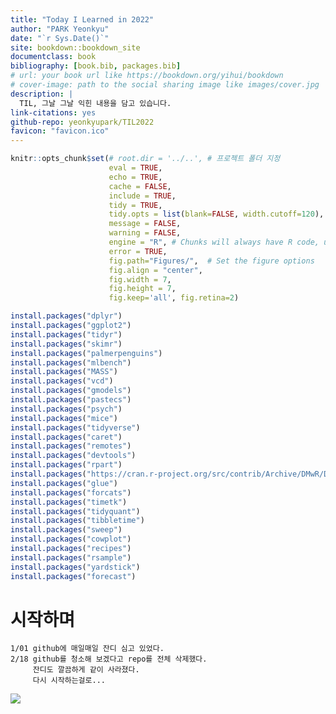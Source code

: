 ```yaml
--- 
title: "Today I Learned in 2022"
author: "PARK Yeonkyu"
date: "`r Sys.Date()`"
site: bookdown::bookdown_site
documentclass: book
bibliography: [book.bib, packages.bib]
# url: your book url like https://bookdown.org/yihui/bookdown
# cover-image: path to the social sharing image like images/cover.jpg
description: |
  TIL, 그날 그날 익힌 내용을 담고 있습니다.
link-citations: yes
github-repo: yeonkyupark/TIL2022
favicon: "favicon.ico"
---
```


```r
knitr::opts_chunk$set(# root.dir = '../..', # 프로젝트 폴더 지정
                      eval = TRUE,
                      echo = TRUE,
                      cache = FALSE,
                      include = TRUE,
                      tidy = TRUE,
                      tidy.opts = list(blank=FALSE, width.cutoff=120), # 소스 출력길이 지정
                      message = FALSE,
                      warning = FALSE,
                      engine = "R", # Chunks will always have R code, unless noted
                      error = TRUE,
                      fig.path="Figures/",  # Set the figure options
                      fig.align = "center",
                      fig.width = 7,
                      fig.height = 7,
                      fig.keep='all', fig.retina=2)
```

```r
install.packages("dplyr")
install.packages("ggplot2")
install.packages("tidyr")
install.packages("skimr")
install.packages("palmerpenguins")
install.packages("mlbench")
install.packages("MASS")
install.packages("vcd")
install.packages("gmodels")
install.packages("pastecs")
install.packages("psych")
install.packages("mice")
install.packages("tidyverse")
install.packages("caret")
install.packages("remotes")
install.packages("devtools")
install.packages("rpart")
install.packages("https://cran.r-project.org/src/contrib/Archive/DMwR/DMwR_0.4.1.tar.gz", repos=NULL, method="libcurl")
install.packages("glue")
install.packages("forcats")
install.packages("timetk")
install.packages("tidyquant")
install.packages("tibbletime")
install.packages("sweep")
install.packages("cowplot")
install.packages("recipes")
install.packages("rsample")
install.packages("yardstick")
install.packages("forecast")
```

# 시작하며  

```
1/01 github에 매일매일 잔디 심고 있었다.  
2/18 github를 청소해 보겠다고 repo를 전체 삭제했다.  
     잔디도 깔끔하게 같이 사라졌다.
     다시 시작하는걸로...  
```

![](https://user-images.githubusercontent.com/72383349/155848684-460dbb41-426d-4d5a-9f85-99528427c89d.png)

